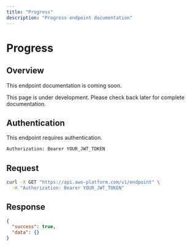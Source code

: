 ```yaml
---
title: "Progress"
description: "Progress endpoint documentation"
---
```


# Progress

## Overview

This endpoint documentation is coming soon.

<Info>
This page is under development. Please check back later for complete documentation.
</Info>

## Authentication

This endpoint requires authentication.

```bash
Authorization: Bearer YOUR_JWT_TOKEN
```

## Request

```bash
curl -X GET "https://api.awo-platform.com/v1/endpoint" \
  -H "Authorization: Bearer YOUR_JWT_TOKEN"
```

## Response

```json
{
  "success": true,
  "data": {}
}
```
